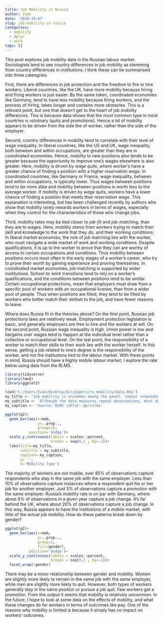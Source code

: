 ```yaml
---
title: Job Mobility in Russia
author: Ivan
date: '2018-10-07'
slug: job-mobility-in-russia
categories:
  - mobility
  - dplyr
  - work
tags: []
---
```


This post explores job mobility data in the Russian labour market. Sociologists tend to see country differences in job mobility as stemming from country differences in institutions. I think these can be summarised into three cateogries. 

First, there are differences in job protection and the freedom to fire or hire workers. Liberal countries, like the UK, have more mobility because hiring and firing workers is just easier. By the same token, coordinated economies like Germany, tend to have less mobility because firing workers, and the process of hiring, takes longer and contains more obstacles. This is a relevant point, but one that doesn't get to the heart of job mobility differences. This is because data shows that the most common type in most countries is volutnary (quits and promotions). Hence a lot of mobility appears to be driven from the side the of worker, rather than the side of the employer. 

Second, country differences in mobility tend to correlate with their level of wage inequality. In liberal countries, like the US and UK, wage inequality, both between and within occupations, are greater than they are in coordinated economies. Hence, mobility to new positions also tends to be greater because the opportunity to improve one's wages elsewhere is also greater. Here, mobility is driven by *wage quits*, where worker's have a greater chance of finding a position with a higher *reservation wage*. In coordinated countries, like Germany or France, wage inequality, between and within occupations, is typically lower. Thus wages between positions tend to be more alike and mobility between positions is worth less to the average worker. If mobility is driven by *wage* quits, workers have a lower chance of finding a position that meets their *reservation wage*. This explanation is interesting, but has been challenged recently by authors who show that mobility rarely rewards workers in terms of wages, especially when they control for the characteristics of those who change jobs. 

Third, mobility rates may be tied closer to *job-fit* and *job-matching*, than they are to wages. Here, mobility stems from workers trying to match their skill and knowledge to the work that they do, and their working conditions. In liberal market economies, the role of job matching lies with the worker, who must navigate a wide market of work and working conditions. Despite qualifications, it is up to the worker to prove that they can are worthy of access to certain occupations and conditions. Thus mobility between positions occurs most often in the early stages of a worker's career, who try to prove their worth by gaining experience and proving themselves. In coordinated market economies, job matching is supported by wider insititutions. School-to work transitions tend to rely on a worker's qualifications, and the conditions between positions tend to be similar. Certain occupational protections, mean that employers must draw from a specific pool of workers with an occupational license, than from a wider pool of people. Thus when positions are filled, they tend to be filled by workers who better match their skillset to the job, and have fewer reasons to leave. 

Where does Russia fit in the theories above? On the first point, Russian job protections laws are relatively weak. Employment protection legislation is basic, and generally employers are free to hire and fire workers at will. On the second point, Russian wage inequality is high. Union power is low and bargains over wages tend to happen at the individual level rather than a collective or occupational level. On the last point, the responsibility of a worker to match their skills to their work lies with the worker herself. In this sense, getting a job related to one's degree is the responsibility of the worker, and not the institutions tied to the labour market. With these points in mind, Russia should have a highly mobile labour market, I explore the rate below using data from the RLMS.



```r
library(tidyverse)
library(lme4)
library(ggplot2)

load('C:/Users/Ivan/Desktop/dir/papers/ru_mobility/data.Rda')
my_title <- 'Job mobility is uncommon among the panel, \nmost respondents do not list a job change in the last 12 months'
my_subtitle <- 'Although the data measures repeat observations, most observations report no job change.'
my_caption <- 'Source: RLMS \nPlot: @privlko'

ggplot(q2)+
  geom_bar(aes(x=mob, 
               y=..prop.., 
               group=1),
           position='dodge')+
  scale_y_continuous(labels = scales::percent,
                     breaks = seq(0,1 , by=.1))+
  labs(title=my_title,
       subtitle = my_subtitle,
       caption= my_caption,
       y= '',
       x='Mobility Type')

```

The majority of workers are not mobile, over 85% of observations capture respondents who stay in the same job with the same employer. Less than 10% of observations capture instances where a respondent quit his or her job for another employer. Just 5% of observations capture a promotion with the same employer. Russia's mobility rate is on par with Germany, where about 8% of observations in a given year capture a job change. It's far behind the UK, where about 20% of observations capture a job change. In this way, Russia appears to have the institutions of a mobile market, with little of the actual job mobility. How do these patterns break down by gender?


```r
ggplot(q2)+
  geom_bar(aes(x=mob, 
               y=..prop.., 
               group=1,
               fill=gender),
           position='dodge')+
  scale_y_continuous(labels = scales::percent,
                     breaks = seq(0,1 , by=.1))+
  facet_wrap(~gender)

```

There may be a minor relationship between gender and mobility. Women are slightly more likely to remain in the same job with the same employer, while men are slightly more liekly to quit. However, both types of workers generally stay in the same position or pursue a job quit. Few workers get a promotion. From the output it seems that mobility is relatively uncommon. In the future, I hope to look at some data on the effects of mobility, and what these changes do for workers in terms of outcomes like pay. One of the reasons why mobility is limited is because it simply has no impact on workers' outcomes. 

